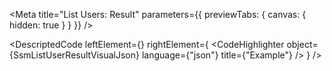 
<Meta title="List Users: Result" parameters={{ previewTabs: { canvas: { hidden: true } } }} />

<DescriptedCode
  leftElement={<SsmListUserResultDesc />}
  rightElement={
    <CodeHighlighter
      object={SsmListUserResultVisualJson}
      language={"json"}
      title={"Example"}
    />
  }
/>

